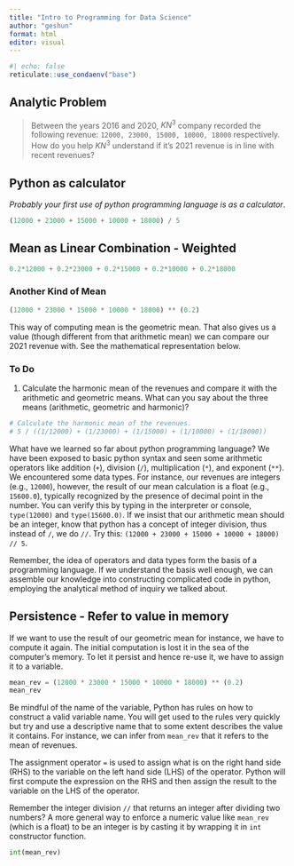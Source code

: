 ```yaml
---
title: "Intro to Programming for Data Science"
author: "geshun"
format: html
editor: visual
---
```


```r
#| echo: false
reticulate::use_condaenv("base")
```

## Analytic Problem

> Between the years 2016 and 2020, $KN^3$ company recorded the following revenue: `12000, 23000, 15000, 10000, 18000` respectively. How do you help $KN^3$ understand if it's 2021 revenue is in line with recent revenues?

## Python as calculator

*Probably your first use of python programming language is as a calculator*.

```python
(12000 + 23000 + 15000 + 10000 + 18000) / 5
```

## Mean as Linear Combination - Weighted

```python
0.2*12000 + 0.2*23000 + 0.2*15000 + 0.2*10000 + 0.2*18000
```

### Another Kind of Mean

```python
(12000 * 23000 * 15000 * 10000 * 18000) ** (0.2)
```

This way of computing mean is the geometric mean. That also gives us a value (though different from that arithmetic mean) we can compare our 2021 revenue with. See the mathematical representation below.

### To Do

1.  Calculate the harmonic mean of the revenues and compare it with the arithmetic and geometric means. What can you say about the three means (arithmetic, geometric and harmonic)?

```python
# Calculate the harmonic mean of the revenues.
# 5 / ((1/12000) + (1/23000) + (1/15000) + (1/10000) + (1/18000))
```

What have we learned so far about python programming language? We have been exposed to basic python syntax and seen some arithmetic operators like addition (`+`), division (`/`), multiplication (`*`), and exponent (`**`). We encountered some data types. For instance, our revenues are integers (e.g., `12000`), however, the result of our mean calculation is a float (e.g., `15600.0`), typically recognized by the presence of decimal point in the number. You can verify this by typing in the interpreter or console, `type(12000)` and `type(15600.0)`. If we insist that our arithmetic mean should be an integer, know that python has a concept of integer division, thus instead of `/`, we do `//`. Try this: `(12000 + 23000 + 15000 + 10000 + 18000) // 5`.

Remember, the idea of operators and data types form the basis of a programming language. If we understand the basis well enough, we can assemble our knowledge into constructing complicated code in python, employing the analytical method of inquiry we talked about.

## Persistence - Refer to value in memory

If we want to use the result of our geometric mean for instance, we have to compute it again. The initial computation is lost it in the sea of the computer's memory. To let it persist and hence re-use it, we have to assign it to a variable.

```python
mean_rev = (12000 * 23000 * 15000 * 10000 * 18000) ** (0.2)
mean_rev
```

Be mindful of the name of the variable, Python has rules on how to construct a valid variable name. You will get used to the rules very quickly but try and use a descriptive name that to some extent describes the value it contains. For instance, we can infer from `mean_rev` that it refers to the mean of revenues.

The assignment operator `=` is used to assign what is on the right hand side (RHS) to the variable on the left hand side (LHS) of the operator. Python will first compute the expression on the RHS and then assign the result to the variable on the LHS of the operator.

Remember the integer division `//` that returns an integer after dividing two numbers? A more general way to enforce a numeric value like `mean_rev` (which is a float) to be an integer is by casting it by wrapping it in `int` constructor function.

```python
int(mean_rev)
```
